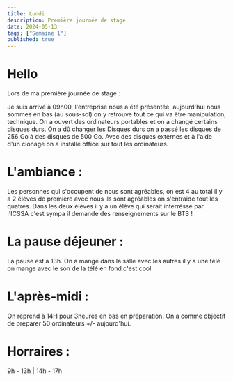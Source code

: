 ```yaml
---
title: Lundi
description: Première journée de stage 
date: 2024-05-13
tags: ["Semaine 1"]
published: true
---
```



# Hello

Lors de ma première journée de stage :

Je suis arrivé à 09h00, l'entreprise nous a été présentée, aujourd'hui nous sommes en bas (au sous-sol) on y retrouve tout ce qui va être
manipulation, technique. On a ouvert des ordinateurs portables et on a changé certains disques durs. On a dû changer les Disques durs on a passé les 
disques de 256 Go à des disques de 500 Go. Avec des disques externes et à l'aide d'un clonage on a installé office sur tout les ordinateurs. 



# L'ambiance :

Les personnes qui s'occupent de nous sont agréables, on est 4 au total il y a 2 élèves de première avec nous ils sont agréables on s'entraide tout les
quatres. Dans les deux élèves il y a un élève qui serait interréssé par l'ICSSA c'est sympa il demande des renseignements sur le BTS ! 





# La pause déjeuner :

La pause est à 13h. On a mangé dans la salle avec les autres il y a une télé on mange avec le son de la télé en fond c'est cool.





# L'après-midi :
On reprend à 14H pour 3heures en bas en préparation. On a comme objectif de preparer 50 ordinateurs +/- aujourd'hui.





# Horraires :
9h - 13h | 14h - 17h